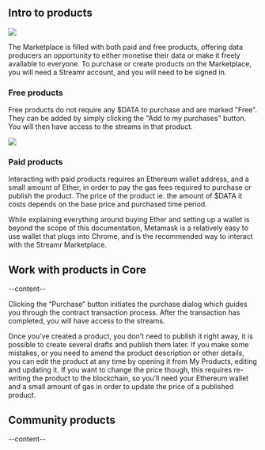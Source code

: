 


<ScrollableAnchor id="intro-to-products"><div>

## Intro to products

<img src={ProductsOverview} />

The Marketplace is filled with both paid and free products, offering data producers an opportunity to either monetise their data or make it freely available to everyone. To purchase or create products on the Marketplace, <Link to={links.newdocs.gettingStarted}>you will need a Streamr account, and you will need to be signed in</Link>.

### Free products

Free products do not require any $DATA to purchase and are marked "Free". They can be added by simply clicking the "Add to my purchases" button. You will then have access to the streams in that product.

<img src={ProductsList} />

### Paid products

Interacting with paid products requires an Ethereum wallet address, and a small amount of Ether, in order to pay the gas fees required to purchase or publish the product. The price of the product ie. the amount of $DATA it costs depends on the base price and purchased time period.

While explaining everything around buying Ether and setting up a wallet is beyond the scope of this documentation, Metamask is a relatively easy to use wallet that plugs into Chrome, and is the recommended way to interact with the Streamr Marketplace.

</div></ScrollableAnchor>

<ScrollableAnchor id="work-with-products-in-core"><div>

## Work with products in Core
--content--

Clicking the “Purchase” button initiates the purchase dialog which guides you through the contract transaction process. After the transaction has completed, you will have access to the streams.

Once you’ve created a product, you don’t need to publish it right away, it is possible to create several drafts and publish them later. If you make some mistakes, or you need to amend the product description or other details, you can edit the product at any time by opening it from My Products, editing and updating it. If you want to change the price though, this requires re-writing the product to the blockchain, so you’ll need your Ethereum wallet and a small amount of gas in order to update the price of a published product.

</div></ScrollableAnchor>

<ScrollableAnchor id="community-products"><div>

## Community products
--content--

</div></ScrollableAnchor>
